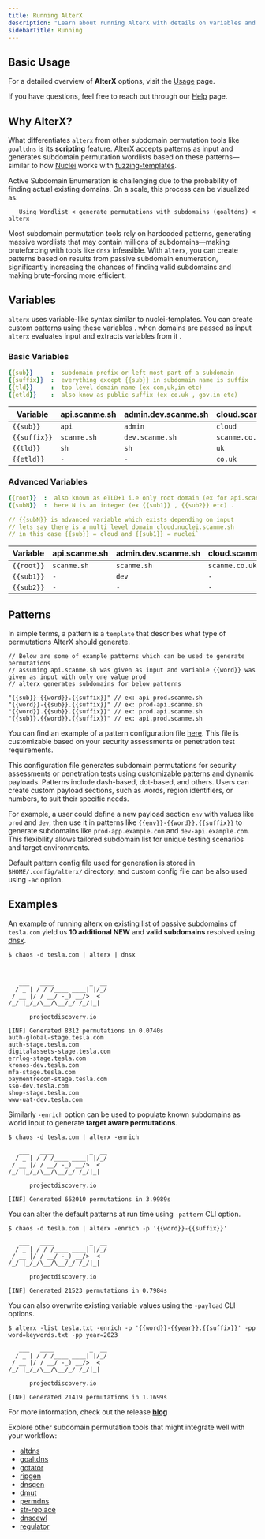 ```yaml
---
title: Running AlterX
description: "Learn about running AlterX with details on variables and examples"
sidebarTitle: Running
---
```


## Basic Usage
For a detailed overview of **AlterX** options, visit the [Usage](/tools/alterx/usage) page.

<Note> If you have questions, feel free to reach out through our [Help](/help) page.</Note>

## Why AlterX?

What differentiates `alterx` from other subdomain permutation tools like `goaltdns` is its **scripting** feature. AlterX accepts patterns as input and generates subdomain permutation wordlists based on these patterns—similar to how [Nuclei](https://github.com/projectdiscovery/nuclei) works with [fuzzing-templates](https://github.com/projectdiscovery/fuzzing-templates).

Active Subdomain Enumeration is challenging due to the probability of finding actual existing domains. On a scale, this process can be visualized as:

```console
   Using Wordlist < generate permutations with subdomains (goaltdns) < alterx
```

Most subdomain permutation tools rely on hardcoded patterns, generating massive wordlists that may contain millions of subdomains—making bruteforcing with tools like `dnsx` infeasible. With `alterx`, you can create patterns based on results from passive subdomain enumeration, significantly increasing the chances of finding valid subdomains and making brute-forcing more efficient.

## Variables

`alterx` uses variable-like syntax similar to nuclei-templates. You can create custom patterns using these variables . when domains are passed as input `alterx` evaluates input and extracts variables from it .

### Basic Variables
  
```yaml
{{sub}}     :  subdomain prefix or left most part of a subdomain
{{suffix}}  :  everything except {{sub}} in subdomain name is suffix
{{tld}}     :  top level domain name (ex com,uk,in etc)
{{etld}}    :  also know as public suffix (ex co.uk , gov.in etc)
```

| Variable   | api.scanme.sh | admin.dev.scanme.sh | cloud.scanme.co.uk |
| ---------- | ------------- | ------------------- | ------------------ |
| `{{sub}}`    | `api`         | `admin`             | `cloud`          |
| `{{suffix}}` | `scanme.sh`   | `dev.scanme.sh`     | `scanme.co.uk`   |
| `{{tld}}`    | `sh`          | `sh`                | `uk`             |
| `{{etld}}`   | `-`           | `-`                 | `co.uk`          |

### Advanced Variables

```yaml
{{root}}  :  also known as eTLD+1 i.e only root domain (ex for api.scanme.sh => {{root}} is scanme.sh)
{{subN}}  :  here N is an integer (ex {{sub1}} , {{sub2}} etc) .

// {{subN}} is advanced variable which exists depending on input
// lets say there is a multi level domain cloud.nuclei.scanme.sh
// in this case {{sub}} = cloud and {{sub1}} = nuclei`
```

| Variable | api.scanme.sh | admin.dev.scanme.sh | cloud.scanme.co.uk |
| -------- | ------------- | ------------------- | ------------------ |
| `{{root}}` | `scanme.sh`   | `scanme.sh`         | `scanme.co.uk`   |
| `{{sub1}}` | `-`           | `dev`               | `-`              |
| `{{sub2}}` | `-`           | `-`                 | `-`              |


## Patterns

In simple terms, a pattern is a `template` that describes what type of permutations AlterX should generate.

```console
// Below are some of example patterns which can be used to generate permutations
// assuming api.scanme.sh was given as input and variable {{word}} was given as input with only one value prod
// alterx generates subdomains for below patterns

"{{sub}}-{{word}}.{{suffix}}" // ex: api-prod.scanme.sh
"{{word}}-{{sub}}.{{suffix}}" // ex: prod-api.scanme.sh
"{{word}}.{{sub}}.{{suffix}}" // ex: prod.api.scanme.sh
"{{sub}}.{{word}}.{{suffix}}" // ex: api.prod.scanme.sh
```
You can find an example of a pattern configuration file [here](https://github.com/projectdiscovery/alterx/blob/main/permutations.yaml). This file is customizable based on your security assessments or penetration test requirements.

This configuration file generates subdomain permutations for security assessments or penetration tests using customizable patterns and dynamic payloads. Patterns include dash-based, dot-based, and others. Users can create custom payload sections, such as words, region identifiers, or numbers, to suit their specific needs.

For example, a user could define a new payload section `env` with values like `prod` and `dev`, then use it in patterns like `{{env}}-{{word}}.{{suffix}}` to generate subdomains like `prod-app.example.com` and `dev-api.example.com`. This flexibility allows tailored subdomain list for unique testing scenarios and target environments.

Default pattern config file used for generation is stored in `$HOME/.config/alterx/` directory, and custom config file can be also used using `-ac` option.

## Examples

An example of running alterx on existing list of passive subdomains of `tesla.com` yield us **10 additional NEW** and **valid subdomains** resolved using [dnsx](https://github.com/projectdiscovery/dnsx).

```console
$ chaos -d tesla.com | alterx | dnsx

 

   ___   ____          _  __
  / _ | / / /____ ____| |/_/
 / __ |/ / __/ -_) __/>  <  
/_/ |_/_/\__/\__/_/ /_/|_|              

      projectdiscovery.io

[INF] Generated 8312 permutations in 0.0740s
auth-global-stage.tesla.com
auth-stage.tesla.com
digitalassets-stage.tesla.com
errlog-stage.tesla.com
kronos-dev.tesla.com
mfa-stage.tesla.com
paymentrecon-stage.tesla.com
sso-dev.tesla.com
shop-stage.tesla.com
www-uat-dev.tesla.com
```

Similarly `-enrich` option can be used to populate known subdomains as world input to generate **target aware permutations**.

```console
$ chaos -d tesla.com | alterx -enrich

   ___   ____          _  __
  / _ | / / /____ ____| |/_/
 / __ |/ / __/ -_) __/>  <  
/_/ |_/_/\__/\__/_/ /_/|_|              

      projectdiscovery.io

[INF] Generated 662010 permutations in 3.9989s
```

You can alter the default patterns at run time using `-pattern` CLI option. 

```console
$ chaos -d tesla.com | alterx -enrich -p '{{word}}-{{suffix}}'

   ___   ____          _  __
  / _ | / / /____ ____| |/_/
 / __ |/ / __/ -_) __/>  <  
/_/ |_/_/\__/\__/_/ /_/|_|              

      projectdiscovery.io

[INF] Generated 21523 permutations in 0.7984s
```

You can also overwrite existing variable values using the `-payload` CLI options.

```console
$ alterx -list tesla.txt -enrich -p '{{word}}-{{year}}.{{suffix}}' -pp word=keywords.txt -pp year=2023

   ___   ____          _  __
  / _ | / / /____ ____| |/_/
 / __ |/ / __/ -_) __/>  <  
/_/ |_/_/\__/\__/_/ /_/|_|              

      projectdiscovery.io

[INF] Generated 21419 permutations in 1.1699s
```

<Tip>For more information, check out the release **[blog](https://blog.projectdiscovery.io/introducing-alterx-simplifying-active-subdomain-enumeration-with-patterns/)**</Tip>



Explore other subdomain permutation tools that might integrate well with your workflow:

- [altdns](https://github.com/infosec-au/altdns)
- [goaltdns](https://github.com/subfinder/goaltdns)
- [gotator](https://github.com/Josue87/gotator)
- [ripgen](https://github.com/resyncgg/ripgen/)
- [dnsgen](https://github.com/ProjectAnte/dnsgen)
- [dmut](https://github.com/bp0lr/dmut)
- [permdns](https://github.com/hpy/permDNS)
- [str-replace](https://github.com/j3ssie/str-replace)
- [dnscewl](https://github.com/codingo/DNSCewl)
- [regulator](https://github.com/cramppet/regulator)